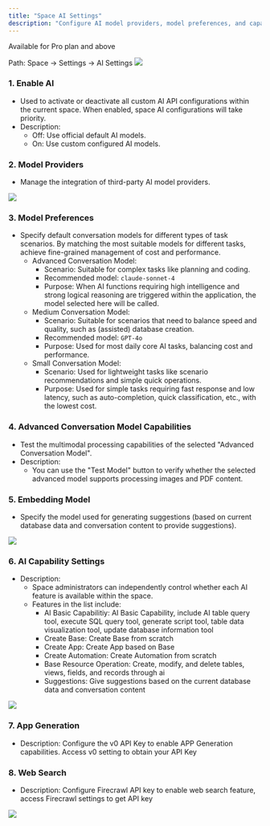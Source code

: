 ```yaml
---
title: "Space AI Settings"
description: "Configure AI model providers, model preferences, and capability settings within a space"
---
```

<Tip>Available for Pro plan and above</Tip>

Path: Space → Settings → AI Settings
![](/images/2025-09-29-23-11-47.png)

### 1. Enable AI

- Used to activate or deactivate all custom AI API configurations within the current space. When enabled, space AI configurations will take priority.
- Description:
  - Off: Use official default AI models.
  - On: Use custom configured AI models.

### 2. Model Providers

- Manage the integration of third-party AI model providers.

![](/images/2025-09-29-23-12-47.png)

### 3. Model Preferences

- Specify default conversation models for different types of task scenarios. By matching the most suitable models for different tasks, achieve fine-grained management of cost and performance.
  - Advanced Conversation Model:
    - Scenario: Suitable for complex tasks like planning and coding.
    - Recommended model: `claude-sonnet-4`
    - Purpose: When AI functions requiring high intelligence and strong logical reasoning are triggered within the application, the model selected here will be called.
  - Medium Conversation Model:
    - Scenario: Suitable for scenarios that need to balance speed and quality, such as (assisted) database creation.
    - Recommended model: `GPT-4o`
    - Purpose: Used for most daily core AI tasks, balancing cost and performance.
  - Small Conversation Model:
    - Scenario: Used for lightweight tasks like scenario recommendations and simple quick operations.
    - Purpose: Used for simple tasks requiring fast response and low latency, such as auto-completion, quick classification, etc., with the lowest cost.

### 4. Advanced Conversation Model Capabilities

- Test the multimodal processing capabilities of the selected "Advanced Conversation Model".
- Description:
  - You can use the "Test Model" button to verify whether the selected advanced model supports processing images and PDF content.

### 5. Embedding Model

- Specify the model used for generating suggestions (based on current database data and conversation content to provide suggestions).

![](/images/2025-09-29-23-13-17.png)

### 6. AI Capability Settings

- Description:
  - Space administrators can independently control whether each AI feature is available within the space.
  - Features in the list include:
    - AI Basic Capabilitiy: AI Basic Capability, include AI table query tool, execute SQL query tool, generate script tool, table data visualization tool, update database information tool
    - Create Base: Create Base from scratch
    - Create App: Create App based on Base
    - Create Automation: Create Automation from scratch
    - Base Resource Operation: Create, modify, and delete tables, views, fields, and records through ai
    - Suggestions: Give suggestions based on the current database data and conversation content

![](/images/2025-09-29-23-13-31.png)

### 7. App Generation
- Description: Configure the v0 API Key to enable APP Generation capabilities. Access v0 setting to obtain your API Key

### 8. Web Search
- Description: Configure Firecrawl API key to enable web search feature, access Firecrawl settings to get API key

![](/images/2025-09-29-23-16-11.png)